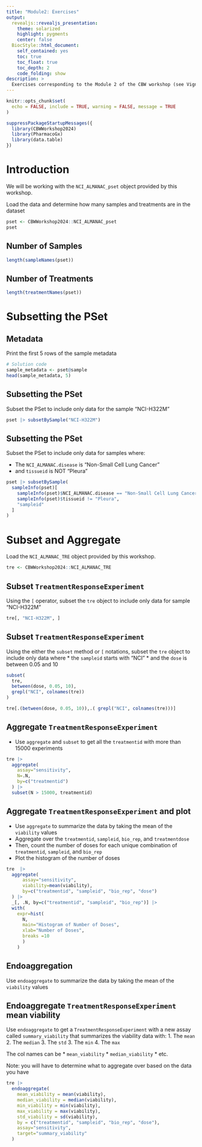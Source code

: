 ```yaml
---
title: "Module2: Exercises"
output:
  revealjs::revealjs_presentation:
    theme: solarized
    highlight: pygments
    center: false
  BiocStyle::html_document:
    self_contained: yes
    toc: true
    toc_float: true
    toc_depth: 2
    code_folding: show
description: >
  Exercises corresponding to the Module 2 of the CBW workshop (see Vignettes).
---
```



```r
knitr::opts_chunk$set(
  echo = FALSE, include = TRUE, warning = FALSE, message = TRUE
)
```


```r
suppressPackageStartupMessages({
  library(CBWWorkshop2024)
  library(PharmacoGx)
  library(data.table)
})
```


# Introduction

We will be working with the `NCI_ALMANAC_pset` object provided by this workshop.

Load the data and determine how many samples and treatments are in the dataset
```r
pset <- CBWWorkshop2024::NCI_ALMANAC_pset
pset
```

## Number of Samples

```r
length(sampleNames(pset))
```

## Number of Treatments

```r
length(treatmentNames(pset))

```


# Subsetting the PSet

## Metadata 

Print the first 5 rows of the sample metadata
```r
# Solution code
sample_metadata <- pset@sample
head(sample_metadata, 5)
```

## Subsetting the PSet

Subset the PSet to include only data for the sample "NCI-H322M"

```r
pset |> subsetBySample("NCI-H322M")
```

## Subsetting the PSet

Subset the PSet to include only data for samples where:

* The `NCI_ALMANAC.disease` is "Non-Small Cell Lung Cancer"
* and `tissueid` is NOT "Pleura"

```r
pset |> subsetBySample(
  sampleInfo(pset)[
    sampleInfo(pset)$NCI_ALMANAC.disease == "Non-Small Cell Lung Cancer" &
    sampleInfo(pset)$tissueid != "Pleura",
    "sampleid"
  ]
)
```


# Subset and Aggregate

Load the `NCI_ALMANAC_TRE` object provided by this workshop.

```r
tre <- CBWWorkshop2024::NCI_ALMANAC_TRE
```

## Subset `TreatmentResponseExperiment`

Using the `[` operator, subset the `tre` object to include only data for sample "NCI-H322M"

```r
tre[, "NCI-H322M", ]
```

## Subset `TreatmentResponseExperiment`

Using the either the `subset` method or `[` notations, 
subset the `tre` object to include only data where
* the `sampleid` starts with "NCI"
* and the `dose` is between 0.05 and 10

```r
subset(
  tre,
  between(dose, 0.05, 10),
  grepl("NCI", colnames(tre))
)

tre[.(between(dose, 0.05, 10)),.( grepl("NCI", colnames(tre)))]
```

## Aggregate `TreatmentResponseExperiment` 

* Use `aggregate` and `subset` to get all the `treatmentid`
with more than 15000 experiments

```r
tre |> 
  aggregate(
    assay="sensitivity",
    N=.N,
    by=c("treatmentid")
  ) |> 
  subset(N > 15000, treatmentid)
```


## Aggregate `TreatmentResponseExperiment` and plot 

* Use `aggregate` to summarize the data by taking the mean of the `viability` values
* Aggregate over the `treatmentid`, `sampleid`, `bio_rep`, and `treatmentdose`
* Then, count the number of doses for each unique combination of `treatmentid`, `sampleid`, and `bio_rep`
* Plot the histogram of the number of doses

```r
tre  |>
  aggregate(
      assay="sensitivity",
      viability=mean(viability),
      by=c("treatmentid", "sampleid", "bio_rep", "dose")
  ) |> 
  _[, .N, by=c("treatmentid", "sampleid", "bio_rep")] |>
  with(
    expr=hist(
      N, 
      main="Histogram of Number of Doses", 
      xlab="Number of Doses", 
      breaks =10
      )
    )
```


## Endoaggregation

Use `endoaggregate` to summarize the data by taking the mean of the `viability` values


## Endoaggregate `TreatmentResponseExperiment` mean viability

Use `endoaggregate` to get a `TreatmentResponseExperiment` with a new assay 
called `summary_viability` that summarizes the viability data with:
1. The `mean` 
2. The `median` 
3. The `std` 
3. The `min` 
4. The `max` 

The col names can be 
* `mean_viability`
* `median_viability` 
* etc. 

Note: you will have to determine what to aggregate over based on the data you have

```r
tre |>
  endoaggregate(
    mean_viability = mean(viability),
    median_viability = median(viability),
    min_viability = min(viability),
    max_viability = max(viability),
    std_viability = sd(viability),
    by = c("treatmentid", "sampleid", "bio_rep", "dose"),
    assay="sensitivity",
    target="summary_viability"
  ) 
```







